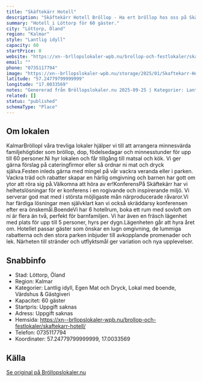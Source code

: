 ```yaml
---
title: "Skäftekärr Hotell"
description: "Skäftekärr Hotell Bröllop - Ha ert bröllop hos oss på Skäftekärr Hotell. Se vår fina Bröllopslokal. Skicka gärna en förfrågan så hjälper vi Er!"
summary: "Hotell i Löttorp för 60 gäster."
city: "Löttorp, Öland"
region: "Kalmar"
style: "Lantlig idyll"
capacity: 60
startPrice: 0
website: "https://xn--brllopslokaler-wpb.nu/brollop-och-festlokaler/skaftekarr-hotell/"
email: ""
phone: "0735117794"
image: "https://xn--brllopslokaler-wpb.nu/storage/2025/01/Skaftekarr-Hotell-brllopslokal-oland-brollop-1.webp"
latitude: "57.24779799999999"
longitude: "17.0033569"
notes: "Genererad från Bröllopslokaler.nu 2025-09-25 | Kategorier: Lantlig idyll, Egen Mat och Dryck, Lokal med boende, Värdshus & Gästgiveri"
related: []
status: "published"
schemaType: "Place"
---
```


## Om lokalen

KalmarBröllopI våra trevliga lokaler hjälper vi till att arrangera minnesvärda familjehögtider som bröllop, dop, födelsedagar och minnesstunder för upp till 60 personer.Ni hyr lokalen och får tillgång till matsal och kök. Vi ger gärna förslag på cateringfirmor eller så ordnar ni mat och dryck själva.Festen inleds gärna med mingel på vår vackra veranda eller i parken. Vackra träd och rabatter skapar en härlig omgivning och barnen har gott om ytor att röra sig på.Välkomna att höra av er!KonferensPå Skäftekärr har vi helhetslösningar för er konferens i en rogivande och inspirerande miljö. Vi serverar god mat med i största möjligaste mån närproducerade råvaror.Vi har färdiga lösningar men självklart kan vi också skräddarsy konferensen efter era önskemål.BoendeVi har 6 hotellrum, boka ett rum med sovloft om ni är flera än två, perfekt för barnfamiljen. Vi har även en fräsch lägenhet med plats för upp till 5 personer, hyrs per dygn.Lägenheten går att hyra året om. Hotellet passar gäster som önskar en lugn omgivning, de lummiga rabatterna och den stora parken inbjuder till avkopplande promenader och lek. Närheten till stränder och utflyktsmål ger variation och nya upplevelser.

## Snabbinfo

- Stad: Löttorp, Öland
- Region: Kalmar
- Kategorier: Lantlig idyll, Egen Mat och Dryck, Lokal med boende, Värdshus & Gästgiveri
- Kapacitet: 60 gäster
- Startpris: Uppgift saknas
- Adress: Uppgift saknas
- Hemsida: https://xn--brllopslokaler-wpb.nu/brollop-och-festlokaler/skaftekarr-hotell/
- Telefon: 0735117794
- Koordinater: 57.24779799999999, 17.0033569

## Källa

[Se original på Bröllopslokaler.nu](https://xn--brllopslokaler-wpb.nu/brollop-och-festlokaler/skaftekarr-hotell/)
